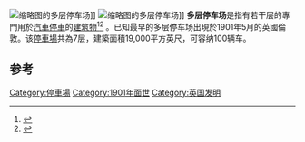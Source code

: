 [[File:Hradec_Králové,_Resslova,_parkovací_dům.jpg|缩略图]]的多层停车场]]
[[File:Multistorey_Car_Park_at_Junction_Road,_Eastbourne_(June_2015).JPG|缩略图]]的多层停车场]]
'''多层停车场'''是指有若干层的專門用於[[汽車|汽車]][[停車|停車]]的[[建筑物|建筑物]]<ref name="cam">{{Cite web |url=https://dictionary.cambridge.org/dictionary/english/parking-garage?a=british |title=存档副本 |access-date=2021-02-27 |archive-date=2018-07-03 |archive-url=https://web.archive.org/web/20180703133933/https://dictionary.cambridge.org/dictionary/english/parking-garage?a=british |dead-url=no }}</ref><ref name="oed">{{Cite web |url=https://en.oxforddictionaries.com/definition/car_park |title=存档副本 |access-date=2021-02-27 |archive-date=2019-04-27 |archive-url=https://web.archive.org/web/20190427205310/https://en.oxforddictionaries.com/definition/car_park |dead-url=no }}</ref> 。已知最早的多层停车场出現於1901年5月的英國倫敦。该[[停車場|停車場]]共為7层，建築面積19,000平方英尺，可容纳100辆车。

== 参考 ==
{{Reflist}}

[[Category:停車場|Category:停車場]]
[[Category:1901年面世|Category:1901年面世]]
[[Category:英国发明|Category:英国发明]]